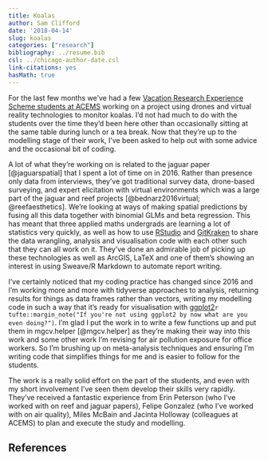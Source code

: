 ```yaml
---
title: Koalas
author: Sam Clifford
date: '2018-04-14'
slug: koalas
categories: ["research"]
bibliography: ../resume.bib
csl: ../chicago-author-date.csl
link-citations: yes
hasMath: true
---
```


For the last few months we've had a few [Vacation Research Experience Scheme students at ACEMS](https://acems.org.au/news/vres-koala-conservation) working on a project using drones and virtual reality technologies to monitor koalas. I'd not had much to do with the students over the time they'd been here other than occasionally sitting at the same table during lunch or a tea break. Now that they're up to the modelling stage of their work, I've been asked to help out with some advice and the occasional bit of coding.

A lot of what they're working on is related to the jaguar paper [@jaguarspatial] that I spent a lot of time on in 2016. Rather than presence only data from interviews, they've got traditional survey data, drone-based surveying, and expert elicitation with virtual environments which was a large part of the jaguar and reef projects [@bednarz2016virtual; @reefaesthetics]. We're looking at ways of making spatial predictions by fusing all this data together with binomial GLMs and beta regression. This has meant that three applied maths undergrads are learning a lot of statistics very quickly, as well as how to use [RStudio](https://www.rstudio.com/) and [GitKraken](https://www.gitkraken.com/) to share the data wrangling, analysis and visualisation code with each other such that they can all work on it. They've done an admirable job of picking up these technologies as well as ArcGIS, LaTeX and one of them's showing an interest in using Sweave/R Markdown to automate report writing.

I've certainly noticed that my coding practice has changed since 2016 and I'm working more and more with tidyverse approaches to analysis, returning results for things as data frames rather than vectors, writing my modelling code in such a way that it's ready for visualisation with [ggplot2](http://ggplot2.tidyverse.org/)`r tufte::margin_note("If you're not using ggplot2 by now what are you even doing?")`. I'm glad I put the work in to write a few functions up and put them in mgcv.helper [@mgcv.helper] as they're making their way into this work and some other work I'm revising for air pollution exposure for office workers. So I'm brushing up on meta-analysis techniques and ensuring I'm writing code that simplifies things for me and is easier to follow for the students.

The work is a really solid effort on the part of the students, and even with my short involvement I've seen them develop their skills very rapidly. They've received a fantastic experience from Erin Peterson (who I've worked with on reef and jaguar papers), Felipe Gonzalez (who I've worked with on air quality), Miles McBain and Jacinta Holloway (colleagues at ACEMS) to plan and execute the study and modelling.

## References